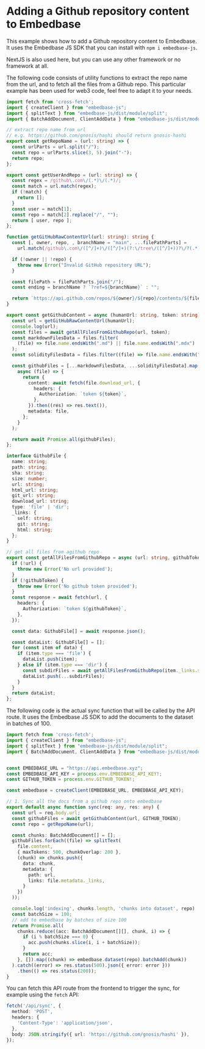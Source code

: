 
# Adding a Github repository content to Embedbase

This example shows how to add a Github repository content to Embedbase.
It uses the Embedbase JS SDK that you can install with `npm i embedbase-js`.

NextJS is also used here, but you can use any other framework or no framework at all.

The following code consists of utility functions to extract the repo name from the url, and to fetch all the files from a Github repo.
This particular example has been used for web3 code, feel free to adapt it to your needs.

```ts filename="lib/github.ts"
import fetch from 'cross-fetch';
import { createClient } from "embedbase-js";
import { splitText } from "embedbase-js/dist/module/split";
import { BatchAddDocument, ClientAddData } from "embedbase-js/dist/module/types";

// extract repo name from url
// e.g. https://github.com/gnosis/hashi should return gnosis-hashi
export const getRepoName = (url: string) => {
  const urlParts = url.split("/");
  const repo = urlParts.slice(3, 5).join("-");
  return repo;
};

export const getUserAndRepo = (url: string) => {
  const regex = /github\.com\/(.*)\/(.*)/;
  const match = url.match(regex);
  if (!match) {
    return [];
  }
  const user = match[1];
  const repo = match[2].replace("/", "");
  return [ user, repo ];
};

function getGitHubRawContentUrl(url: string): string {
  const [, owner, repo, , branchName = "main", ...filePathParts] =
    url.match(/github\.com\/([^/]+)\/([^/]+)(?:\/tree\/([^/]+))?\/?(.*)/) ?? [];

  if (!owner || !repo) {
    throw new Error("Invalid GitHub repository URL");
  }

  const filePath = filePathParts.join("/");
  const ending = branchName ? `?ref=${branchName}` : "";

  return `https://api.github.com/repos/${owner}/${repo}/contents/${filePath}${ending}`;
}

export const getGithubContent = async (humanUrl: string, token: string) => {
  const url = getGitHubRawContentUrl(humanUrl);
  console.log(url);
  const files = await getAllFilesFromGithubRepo(url, token);
  const markdownFilesData = files.filter(
    (file) => file.name.endsWith(".md") || file.name.endsWith(".mdx")
  );
  const solidityFilesData = files.filter((file) => file.name.endsWith(".sol"));

  const githubFiles = [...markdownFilesData, ...solidityFilesData].map(
    async (file) => {
      return {
        content: await fetch(file.download_url, {
          headers: {
            Authorization: `token ${token}`,
          },
        }).then((res) => res.text()),
        metadata: file,
      };
    }
  );

  return await Promise.all(githubFiles);
};

interface GithubFile {
  name: string;
  path: string;
  sha: string;
  size: number;
  url: string;
  html_url: string;
  git_url: string;
  download_url: string;
  type: 'file' | 'dir';
  _links: {
    self: string;
    git: string;
    html: string;
  };
}

// get all files from agithub repo
export const getAllFilesFromGithubRepo = async (url: string, githubToken: string): Promise<GithubFile[]> => {
  if (!url) {
    throw new Error('No url provided');
  }
  if (!githubToken) {
    throw new Error('No github token provided');
  }
  const response = await fetch(url, {
    headers: {
      Authorization: `token ${githubToken}`,
    },
  });

  const data: GithubFile[] = await response.json();

  const dataList: GithubFile[] = [];
  for (const item of data) {
    if (item.type === 'file') {
      dataList.push(item);
    } else if (item.type === 'dir') {
      const subdirFiles = await getAllFilesFromGithubRepo(item._links.self, githubToken);
      dataList.push(...subdirFiles);
    }
  }
  return dataList;
};
```

The following code is the actual sync function that will be called by the API route.
It uses the Embedbase JS SDK to add the documents to the dataset in batches of 100.

```ts filename="pages/api/sync.ts"
import fetch from 'cross-fetch';
import { createClient } from "embedbase-js";
import { splitText } from "embedbase-js/dist/module/split";
import { BatchAddDocument, ClientAddData } from "embedbase-js/dist/module/types";


const EMBEDBASE_URL = "https://api.embedbase.xyz";
const EMBEDBASE_API_KEY = process.env.EMBEDBASE_API_KEY!;
const GITHUB_TOKEN = process.env.GITHUB_TOKEN!;

const embedbase = createClient(EMBEDBASE_URL, EMBEDBASE_API_KEY);

// 1. Sync all the docs from a github repo onto embedbase
export default async function sync(req: any, res: any) {
  const url = req.body.url;
  const githubFiles = await getGithubContent(url, GITHUB_TOKEN);
  const repo = getRepoName(url);

  const chunks: BatchAddDocument[] = [];
  githubFiles.forEach((file) => splitText(
    file.content,
    { maxTokens: 500, chunkOverlap: 200 },
    (chunk) => chunks.push({
      data: chunk,
      metadata: {
        path: url,
        links: file.metadata._links,
      }
    })
  ));

  console.log('indexing', chunks.length, 'chunks into dataset', repo)
  const batchSize = 100;
  // add to embedbase by batches of size 100
  return Promise.all(
    chunks.reduce((acc: BatchAddDocument[][], chunk, i) => {
      if (i % batchSize === 0) {
        acc.push(chunks.slice(i, i + batchSize));
      }
      return acc;
    }, []).map((chunk) => embedbase.dataset(repo).batchAdd(chunk))
  ).catch((error) => res.status(500).json({ error: error }))
    .then(() => res.status(200));
}
```

You can fetch this API route from the frontend to trigger the sync,
for example using the `fetch` API:

```ts filename="pages/index.tsx"
fetch('/api/sync', {
  method: 'POST',
  headers: {
    'Content-Type': 'application/json',
  },
  body: JSON.stringify({ url: 'https://github.com/gnosis/hashi' }),
});
```

